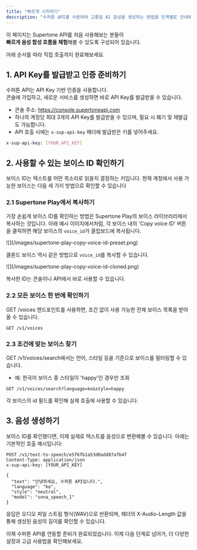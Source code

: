 ```yaml
---
title: "빠르게 시작하기"
description: "수퍼톤 API를 사용하여 고품질 AI 음성을 생성하는 방법을 단계별로 안내해드립니다."
---
```


이 페이지는 Supertone API를 처음 사용해보는 분들이\
**빠르게 음성 합성 흐름을 체험**해볼 수 있도록 구성되어 있습니다.

아래 순서를 따라 직접 호출까지 완료해보세요.

## 1. API Key를 발급받고 인증 준비하기

수퍼톤 API는 API Key 기반 인증을 사용합니다.\
콘솔에 가입하고, 새로운 서비스를 생성하면 바로 API Key를 발급받을 수 있습니다.

- 콘솔 주소: https://console.supertoneapi.com
- 하나의 계정당 최대 3개의 API Key를 발급받을 수 있으며, 필요 시 폐기 및 재발급도 가능합니다.
- API 호출 시에는 `x-sup-api-key` 헤더에 발급받은 키를 넣어주세요.

```bash
x-sup-api-key: [YOUR_API_KEY]
```

## 2. 사용할 수 있는 보이스 ID 확인하기

보이스 ID는 텍스트를 어떤 목소리로 읽을지 결정하는 키입니다. 현재 계정에서 사용 가능한 보이스는 다음 세 가지 방법으로 확인할 수 있습니다

### 2.1 Supertone Play에서 복사하기

가장 손쉽게 보이스 ID를 확인하는 방법은 Supertone Play의 보이스 라이브러리에서 복사하는 것입니다.
아래 예시 이미지에서처럼, 각 보이스 내의 'Copy voice ID' 버튼을 클릭하면 해당 보이스의 `voice_id`가 클립보드에 복사됩니다.

<Frame>
  ![](/images/supertone-play-copy-voice-id-preset.png)
</Frame>

클론드 보이스 역시 같은 방법으로 `voice_id`를 복사할 수 있습니다.

<Frame>
  ![](/images/supertone-play-copy-voice-id-cloned.png)
</Frame>

복사한 ID는 콘솔이나 API에서 바로 사용할 수 있습니다.

### 2.2 모든 보이스 한 번에 확인하기

GET /voices 엔드포인트를 사용하면, 조건 없이 사용 가능한 전체 보이스 목록을 받아올 수 있습니다.

```http
GET /v1/voices
```

### 2.3 조건에 맞는 보이스 찾기

GET /v1/voices/search에서는 언어, 스타일 등을 기준으로 보이스를 필터링할 수 있습니다.

- 예: 한국어 보이스 중 스타일이 'happy'인 경우만 조회

```http
GET /v1/voices/search?language=ko&style=happy
```

각 보이스의 id 필드를 확인해 실제 호출에 사용할 수 있습니다.

## 3. 음성 생성하기

보이스 ID를 확인했다면, 이제 실제로 텍스트를 음성으로 변환해볼 수 있습니다.
아래는 기본적인 호출 예시입니다:

```http
POST /v1/text-to-speech/e5f6fb1a53d0add87afb4f
Content-Type: application/json
x-sup-api-key: [YOUR_API_KEY]

{
  "text": "안녕하세요, 수퍼톤 API입니다.",
  "language": "ko",
  "style": "neutral",
  "model": "sona_speech_1"
}
```

응답은 오디오 파일 스트림 형식(WAV)으로 반환되며, 헤더의 X-Audio-Length 값을 통해 생성된 음성의 길이를 확인할 수 있습니다.

이제 수퍼톤 API를 연동할 준비가 완료되었습니다. 이제 다음 단계로 넘어가, 더 다양한 설정과 고급 사용법을 확인해보세요.